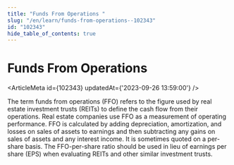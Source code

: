```yaml
---
title: "Funds From Operations "
slug: "/en/learn/funds-from-operations--102343"
id: "102343"
hide_table_of_contents: true
---
```



# Funds From Operations 

<ArticleMeta id={102343} updatedAt={'2023-09-26 13:59:00'} />
<div className='border-solid border-b border-t-0 my-4 border-[var(--ifm-color-gray-300)]' />

The term funds from operations (FFO) refers to the figure used by real estate investment trusts (REITs) to define the cash flow from their operations. Real estate companies use FFO as a measurement of operating performance. FFO is calculated by adding depreciation, amortization, and losses on sales of assets to earnings and then subtracting any gains on sales of assets and any interest income. It is sometimes quoted on a per-share basis. The FFO-per-share ratio should be used in lieu of earnings per share (EPS) when evaluating REITs and other similar investment trusts.

